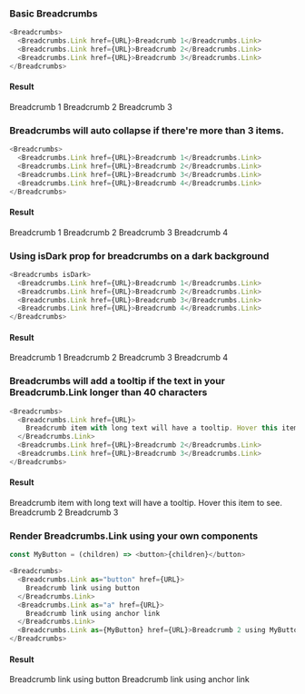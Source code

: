 
<Description markdown={Readme} />

### Basic Breadcrumbs

```js
<Breadcrumbs>
  <Breadcrumbs.Link href={URL}>Breadcrumb 1</Breadcrumbs.Link>
  <Breadcrumbs.Link href={URL}>Breadcrumb 2</Breadcrumbs.Link>
  <Breadcrumbs.Link href={URL}>Breadcrumb 3</Breadcrumbs.Link>
</Breadcrumbs>
```

#### Result

<Preview>
  <Breadcrumbs>
    <Breadcrumbs.Link href={URL}>Breadcrumb 1</Breadcrumbs.Link>
    <Breadcrumbs.Link href={URL}>Breadcrumb 2</Breadcrumbs.Link>
    <Breadcrumbs.Link href={URL}>Breadcrumb 3</Breadcrumbs.Link>
  </Breadcrumbs>
</Preview>

### Breadcrumbs will auto collapse if there're more than 3 items.

```js
<Breadcrumbs>
  <Breadcrumbs.Link href={URL}>Breadcrumb 1</Breadcrumbs.Link>
  <Breadcrumbs.Link href={URL}>Breadcrumb 2</Breadcrumbs.Link>
  <Breadcrumbs.Link href={URL}>Breadcrumb 3</Breadcrumbs.Link>
  <Breadcrumbs.Link href={URL}>Breadcrumb 4</Breadcrumbs.Link>
</Breadcrumbs>
```

#### Result

<Preview>
  <Breadcrumbs>
    <Breadcrumbs.Link href={URL}>Breadcrumb 1</Breadcrumbs.Link>
    <Breadcrumbs.Link href={URL}>Breadcrumb 2</Breadcrumbs.Link>
    <Breadcrumbs.Link href={URL}>Breadcrumb 3</Breadcrumbs.Link>
    <Breadcrumbs.Link href={URL}>Breadcrumb 4</Breadcrumbs.Link>
  </Breadcrumbs>
</Preview>

### Using isDark prop for breadcrumbs on a dark background

```js
<Breadcrumbs isDark>
  <Breadcrumbs.Link href={URL}>Breadcrumb 1</Breadcrumbs.Link>
  <Breadcrumbs.Link href={URL}>Breadcrumb 2</Breadcrumbs.Link>
  <Breadcrumbs.Link href={URL}>Breadcrumb 3</Breadcrumbs.Link>
  <Breadcrumbs.Link href={URL}>Breadcrumb 4</Breadcrumbs.Link>
</Breadcrumbs>
```

#### Result

<Preview>
  <div style={{ padding: "16px", background: "#3f3d3c" }}>
    <Breadcrumbs isDark>
      <Breadcrumbs.Link href={URL}>Breadcrumb 1</Breadcrumbs.Link>
      <Breadcrumbs.Link href={URL}>Breadcrumb 2</Breadcrumbs.Link>
      <Breadcrumbs.Link href={URL}>Breadcrumb 3</Breadcrumbs.Link>
      <Breadcrumbs.Link href={URL}>Breadcrumb 4</Breadcrumbs.Link>
    </Breadcrumbs>
  </div>
</Preview>

### Breadcrumbs will add a tooltip if the text in your Breadcrumb.Link longer than 40 characters

```js
<Breadcrumbs>
  <Breadcrumbs.Link href={URL}>
    Breadcrumb item with long text will have a tooltip. Hover this item to see.
  </Breadcrumbs.Link>
  <Breadcrumbs.Link href={URL}>Breadcrumb 2</Breadcrumbs.Link>
  <Breadcrumbs.Link href={URL}>Breadcrumb 3</Breadcrumbs.Link>
</Breadcrumbs>
```

#### Result

<Preview>
  <Breadcrumbs>
    <Breadcrumbs.Link href={URL}>
      Breadcrumb item with long text will have a tooltip. Hover this item to see.
    </Breadcrumbs.Link>
    <Breadcrumbs.Link href={URL}>Breadcrumb 2</Breadcrumbs.Link>
    <Breadcrumbs.Link href={URL}>Breadcrumb 3</Breadcrumbs.Link>
  </Breadcrumbs>
</Preview>

### Render Breadcrumbs.Link using your own components

```js
const MyButton = (children) => <button>{children}</button>

<Breadcrumbs>
  <Breadcrumbs.Link as="button" href={URL}>
    Breadcrumb link using button
  </Breadcrumbs.Link>
  <Breadcrumbs.Link as="a" href={URL}>
    Breadcrumb link using anchor link
  </Breadcrumbs.Link>
  <Breadcrumbs.Link as={MyButton} href={URL}>Breadcrumb 2 using MyButton</Breadcrumbs.Link>
</Breadcrumbs>
```

#### Result

<Preview>
  <Breadcrumbs>
    <Breadcrumbs.Link as="button" href={URL}>
      Breadcrumb link using button
    </Breadcrumbs.Link>
    <Breadcrumbs.Link as="a" href={URL}>
      Breadcrumb link using anchor link
    </Breadcrumbs.Link>
  </Breadcrumbs>
</Preview>

